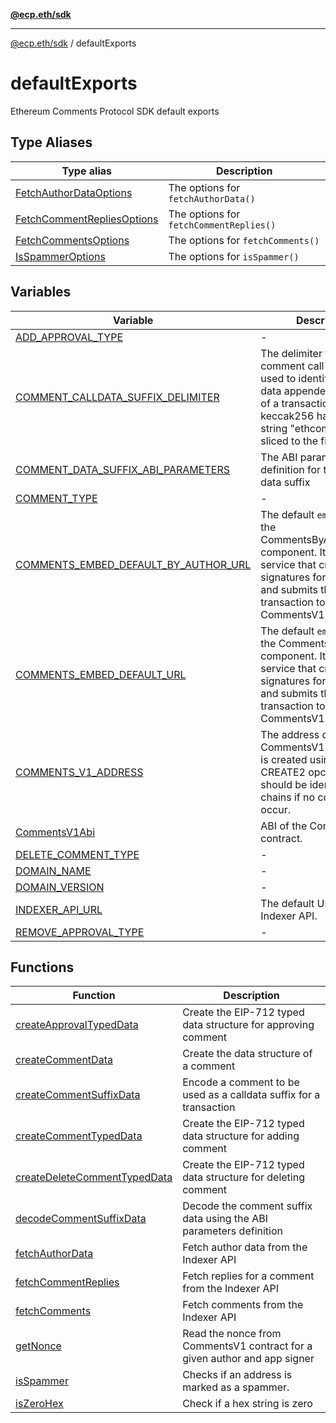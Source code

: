 [**@ecp.eth/sdk**](/sdk-reference/index.mdx)

***

[@ecp.eth/sdk](/sdk-reference/index.mdx) / defaultExports

# defaultExports

Ethereum Comments Protocol SDK default exports

## Type Aliases

| Type alias | Description |
| ------ | ------ |
| [FetchAuthorDataOptions](/sdk-reference/defaultExports/type-aliases/FetchAuthorDataOptions.mdx) | The options for `fetchAuthorData()` |
| [FetchCommentRepliesOptions](/sdk-reference/defaultExports/type-aliases/FetchCommentRepliesOptions.mdx) | The options for `fetchCommentReplies()` |
| [FetchCommentsOptions](/sdk-reference/defaultExports/type-aliases/FetchCommentsOptions.mdx) | The options for `fetchComments()` |
| [IsSpammerOptions](/sdk-reference/defaultExports/type-aliases/IsSpammerOptions.mdx) | The options for `isSpammer()` |

## Variables

| Variable | Description |
| ------ | ------ |
| [ADD\_APPROVAL\_TYPE](/sdk-reference/defaultExports/variables/ADD_APPROVAL_TYPE.mdx) | - |
| [COMMENT\_CALLDATA\_SUFFIX\_DELIMITER](/sdk-reference/defaultExports/variables/COMMENT_CALLDATA_SUFFIX_DELIMITER.mdx) | The delimiter for the comment call data suffix used to identify comment data appended to the end of a transaction. This is the keccak256 hash of the string "ethcomment" sliced to the first 4 bytes. |
| [COMMENT\_DATA\_SUFFIX\_ABI\_PARAMETERS](/sdk-reference/defaultExports/variables/COMMENT_DATA_SUFFIX_ABI_PARAMETERS.mdx) | The ABI parameters definition for the comment data suffix |
| [COMMENT\_TYPE](/sdk-reference/defaultExports/variables/COMMENT_TYPE.mdx) | - |
| [COMMENTS\_EMBED\_DEFAULT\_BY\_AUTHOR\_URL](/sdk-reference/defaultExports/variables/COMMENTS_EMBED_DEFAULT_BY_AUTHOR_URL.mdx) | The default `embedUri` for the CommentsByAuthorEmbed component. It runs a service that creates app signatures for requests and submits the transaction to the CommentsV1 contract. |
| [COMMENTS\_EMBED\_DEFAULT\_URL](/sdk-reference/defaultExports/variables/COMMENTS_EMBED_DEFAULT_URL.mdx) | The default `embedUri` for the CommentsEmbed component. It runs a service that creates app signatures for requests and submits the transaction to the CommentsV1 contract. |
| [COMMENTS\_V1\_ADDRESS](/sdk-reference/defaultExports/variables/COMMENTS_V1_ADDRESS.mdx) | The address of the CommentsV1 contract. It is created using the CREATE2 opcode so should be identical across chains if no collisions occur. |
| [CommentsV1Abi](/sdk-reference/defaultExports/variables/CommentsV1Abi.mdx) | ABI of the CommentsV1 contract. |
| [DELETE\_COMMENT\_TYPE](/sdk-reference/defaultExports/variables/DELETE_COMMENT_TYPE.mdx) | - |
| [DOMAIN\_NAME](/sdk-reference/defaultExports/variables/DOMAIN_NAME.mdx) | - |
| [DOMAIN\_VERSION](/sdk-reference/defaultExports/variables/DOMAIN_VERSION.mdx) | - |
| [INDEXER\_API\_URL](/sdk-reference/defaultExports/variables/INDEXER_API_URL.mdx) | The default URL for the Indexer API. |
| [REMOVE\_APPROVAL\_TYPE](/sdk-reference/defaultExports/variables/REMOVE_APPROVAL_TYPE.mdx) | - |

## Functions

| Function | Description |
| ------ | ------ |
| [createApprovalTypedData](/sdk-reference/defaultExports/functions/createApprovalTypedData.mdx) | Create the EIP-712 typed data structure for approving comment |
| [createCommentData](/sdk-reference/defaultExports/functions/createCommentData.mdx) | Create the data structure of a comment |
| [createCommentSuffixData](/sdk-reference/defaultExports/functions/createCommentSuffixData.mdx) | Encode a comment to be used as a calldata suffix for a transaction |
| [createCommentTypedData](/sdk-reference/defaultExports/functions/createCommentTypedData.mdx) | Create the EIP-712 typed data structure for adding comment |
| [createDeleteCommentTypedData](/sdk-reference/defaultExports/functions/createDeleteCommentTypedData.mdx) | Create the EIP-712 typed data structure for deleting comment |
| [decodeCommentSuffixData](/sdk-reference/defaultExports/functions/decodeCommentSuffixData.mdx) | Decode the comment suffix data using the ABI parameters definition |
| [fetchAuthorData](/sdk-reference/defaultExports/functions/fetchAuthorData.mdx) | Fetch author data from the Indexer API |
| [fetchCommentReplies](/sdk-reference/defaultExports/functions/fetchCommentReplies.mdx) | Fetch replies for a comment from the Indexer API |
| [fetchComments](/sdk-reference/defaultExports/functions/fetchComments.mdx) | Fetch comments from the Indexer API |
| [getNonce](/sdk-reference/defaultExports/functions/getNonce.mdx) | Read the nonce from CommentsV1 contract for a given author and app signer |
| [isSpammer](/sdk-reference/defaultExports/functions/isSpammer.mdx) | Checks if an address is marked as a spammer. |
| [isZeroHex](/sdk-reference/defaultExports/functions/isZeroHex.mdx) | Check if a hex string is zero |
